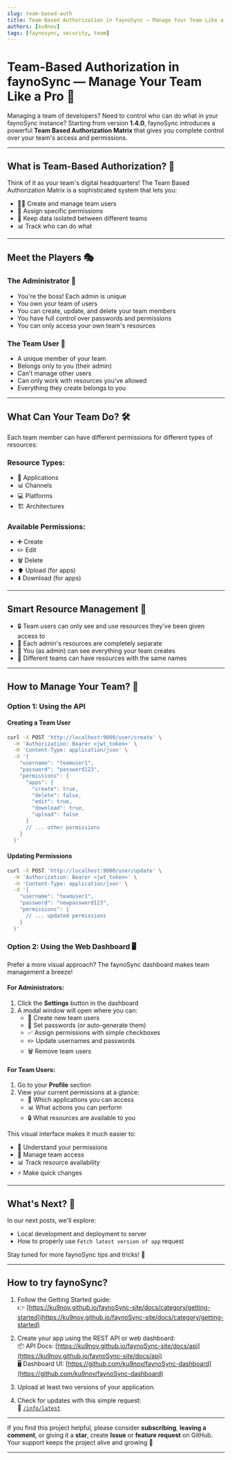 ```yaml
---
slug: team-based-auth
title: Team-Based Authorization in faynoSync — Manage Your Team Like a Pro
authors: [ku9nov]
tags: [faynosync, security, team]
---
```


# Team-Based Authorization in faynoSync — Manage Your Team Like a Pro 👥

Managing a team of developers? Need to control who can do what in your faynoSync instance? Starting from version **1.4.0**, faynoSync introduces a powerful **Team Based Authorization Matrix** that gives you complete control over your team's access and permissions.

---

## What is Team-Based Authorization? 🤔

Think of it as your team's digital headquarters! The Team Based Authorization Matrix is a sophisticated system that lets you:

- 👨‍💼 Create and manage team users
- 🔐 Assign specific permissions
- 🏢 Keep data isolated between different teams
- 📊 Track who can do what

---

## Meet the Players 🎭

### The Administrator 👑
- You're the boss! Each admin is unique
- You own your team of users
- You can create, update, and delete your team members
- You have full control over passwords and permissions
- You can only access your own team's resources

### The Team User 👤
- A unique member of your team
- Belongs only to you (their admin)
- Can't manage other users
- Can only work with resources you've allowed
- Everything they create belongs to you

---

## What Can Your Team Do? 🛠️

Each team member can have different permissions for different types of resources:

### Resource Types:
- 📱 Applications
- 📊 Channels
- 💻 Platforms
- 🏗️ Architectures

### Available Permissions:
- ➕ Create
- ✏️ Edit
- 🗑️ Delete
- ⬆️ Upload (for apps)
- ⬇️ Download (for apps)

---

## Smart Resource Management 🧠

- 🔒 Team users can only see and use resources they've been given access to
- 🏢 Each admin's resources are completely separate
- 👀 You (as admin) can see everything your team creates
- 📝 Different teams can have resources with the same names

---

## How to Manage Your Team? 🎯

### Option 1: Using the API

#### Creating a Team User
```bash
curl -X POST 'http://localhost:9000/user/create' \
  -H 'Authorization: Bearer <jwt_token>' \
  -H 'Content-Type: application/json' \
  -d '{
    "username": "teamuser1",
    "password": "password123",
    "permissions": {
      "apps": {
        "create": true,
        "delete": false,
        "edit": true,
        "download": true,
        "upload": false
      }
      // ... other permissions
    }
  }'
```

#### Updating Permissions
```bash
curl -X POST 'http://localhost:9000/user/update' \
  -H 'Authorization: Bearer <jwt_token>' \
  -H 'Content-Type: application/json' \
  -d '{
    "username": "teamuser1",
    "password": "newpassword123",
    "permissions": {
      // ... updated permissions
    }
  }'
```

### Option 2: Using the Web Dashboard 🖥️

Prefer a more visual approach? The faynoSync dashboard makes team management a breeze!

#### For Administrators:
1. Click the **Settings** button in the dashboard
2. A modal window will open where you can:
   - 👥 Create new team users
   - 🔑 Set passwords (or auto-generate them)
   - ✅ Assign permissions with simple checkboxes
   - ✏️ Update usernames and passwords
   - 🗑️ Remove team users

#### For Team Users:
1. Go to your **Profile** section
2. View your current permissions at a glance:
   - 📱 Which applications you can access
   - 📊 What actions you can perform
   - 🔒 What resources are available to you

This visual interface makes it much easier to:
- 🎯 Understand your permissions
- 🔄 Manage team access
- 📊 Track resource availability
- ⚡ Make quick changes

---

## What's Next? 🚀

In our next posts, we'll explore:
- Local development and deployment to server
- How to properly use `Fetch latest version of app` request

Stay tuned for more faynoSync tips and tricks! 💚

---

## How to try faynoSync?

1. Follow the Getting Started guide:  
👉 [https://ku9nov.github.io/faynoSync-site/docs/category/getting-started](https://ku9nov.github.io/faynoSync-site/docs/category/getting-started)

2. Create your app using the REST API or web dashboard:  
📦 API Docs: [https://ku9nov.github.io/faynoSync-site/docs/api](https://ku9nov.github.io/faynoSync-site/docs/api)  
🖥️ Dashboard UI: [https://github.com/ku9nov/faynoSync-dashboard](https://github.com/ku9nov/faynoSync-dashboard)

3. Upload at least two versions of your application.

4. Check for updates with this simple request:  
📡 [`/info/latest`](https://ku9nov.github.io/faynoSync-site/docs/api/info/latest)

---

If you find this project helpful, please consider **subscribing**, **leaving a comment**, or giving it a **star**, create **Issue** or **feature request** on GitHub.  
Your support keeps the project alive and growing 💚

--- 